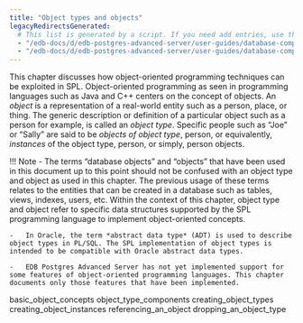 ```yaml
---
title: "Object types and objects"
legacyRedirectsGenerated:
  # This list is generated by a script. If you need add entries, use the `legacyRedirects` key.
  - "/edb-docs/d/edb-postgres-advanced-server/user-guides/database-compatibility-for-oracle-developers-guide/9.6/Database_Compatibility_for_Oracle_Developers_Guide_v9.6.1.090.html"
  - "/edb-docs/d/edb-postgres-advanced-server/user-guides/database-compatibility-for-oracle-developers-guide/9.5/Database_Compatibility_for_Oracle_Developers_Guide.1.212.html"
---
```


<div id="object_types_and_objects" class="registered_link"></div>

This chapter discusses how object-oriented programming techniques can be exploited in SPL. Object-oriented programming as seen in programming languages such as Java and C++ centers on the concept of objects. An *object* is a representation of a real-world entity such as a person, place, or thing. The generic description or definition of a particular object such as a person for example, is called an *object type*. Specific people such as “Joe” or “Sally” are said to be *objects of object type*, person, or equivalently, *instances* of the object type, person, or simply, person objects.

!!! Note
    -   The terms “database objects” and “objects” that have been used in this document up to this point should not be confused with an object type and object as used in this chapter. The previous usage of these terms relates to the entities that can be created in a database such as tables, views, indexes, users, etc. Within the context of this chapter, object type and object refer to specific data structures supported by the SPL programming language to implement object-oriented concepts.

    -   In Oracle, the term *abstract data type* (ADT) is used to describe object types in PL/SQL. The SPL implementation of object types is intended to be compatible with Oracle abstract data types.

    -   EDB Postgres Advanced Server has not yet implemented support for some features of object-oriented programming languages. This chapter documents only those features that have been implemented.

<div class="toctree" maxdepth="3">

basic_object_concepts object_type_components creating_object_types creating_object_instances referencing_an_object dropping_an_object_type

</div>
